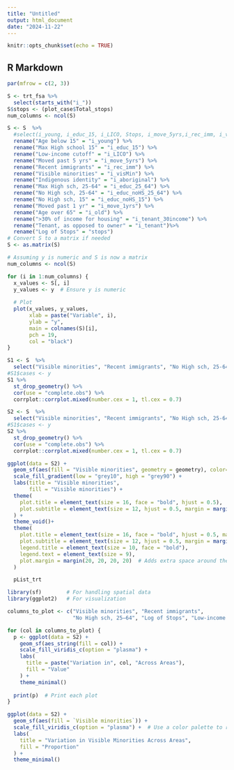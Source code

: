```yaml
---
title: "Untitled"
output: html_document
date: "2024-11-22"
---
```


```r
knitr::opts_chunk$set(echo = TRUE)
```

## R Markdown
```r
par(mfrow = c(2, 3)) 

S <- trt_fsa %>% 
  select(starts_with("i_")) 
S$stops <- (plot_case$Total_stops)
num_columns <- ncol(S)

S <- S  %>% 
  #select(i_young, i_educ_15, i_LICO, Stops, i_move_5yrs,i_rec_imm, i_visMin) %>% 
  rename("Age below 15" = "i_young") %>% 
  rename("Max High school 15" = "i_educ_15") %>%
  rename("Low-income cutoff" = "i_LICO") %>%
  rename("Moved past 5 yrs" = "i_move_5yrs") %>%
  rename("Recent immigrants" = "i_rec_imm") %>%
  rename("Visible minorities" = "i_visMin") %>%
  rename("Indigenous identity" = "i_aboriginal") %>%
  rename("Max High sch, 25-64" = "i_educ_25_64") %>%
  rename("No High sch, 25-64" = "i_educ_noHS_25_64") %>%
  rename("No High sch, 15" = "i_educ_noHS_15") %>%
  rename("Moved past 1 yr" = "i_move_1yrs") %>%
  rename("Age over 65" = "i_old") %>%
  rename(">30% of income for housing" = "i_tenant_30income") %>%
  rename("Tenant, as opposed to owner" = "i_tenant")%>%
  rename("Log of Stops" = "stops")
# Convert S to a matrix if needed
S <- as.matrix(S)

# Assuming y is numeric and S is now a matrix
num_columns <- ncol(S)

for (i in 1:num_columns) {
  x_values <- S[, i]
  y_values <- y  # Ensure y is numeric
  
  # Plot
  plot(x_values, y_values,
       xlab = paste("Variable", i),
       ylab = "y",
       main = colnames(S)[i],
       pch = 19,
       col = "black")
}

```

```r
S1 <- S  %>% 
  select("Visible minorities", "Recent immigrants", "No High sch, 25-64", "Log of Stops", "Age over 65","Low-income cutoff") 
#S1$cases <- y
S1 %>% 
  st_drop_geometry() %>% 
  cor(use = "complete.obs") %>% 
  corrplot::corrplot.mixed(number.cex = 1, tl.cex = 0.7)

S2 <- S  %>% 
  select("Visible minorities", "Recent immigrants", "No High sch, 25-64", "Log of Stops", "Low-income cutoff") 
#S1$cases <- y
S2 %>% 
  st_drop_geometry() %>% 
  cor(use = "complete.obs") %>% 
  corrplot::corrplot.mixed(number.cex = 1, tl.cex = 0.7)
```

```r
ggplot(data = S2) +
  geom_sf(aes(fill = "Visible minorities", geometry = geometry), color="black")  +
  scale_fill_gradient(low = "grey10", high = "grey90") +
  labs(title = "Visible minorities",
       fill = "Visible minorities") +
  theme(
    plot.title = element_text(size = 16, face = "bold", hjust = 0.5),
    plot.subtitle = element_text(size = 12, hjust = 0.5, margin = margin(b = 10))
  ) +
  theme_void()+
  theme(
    plot.title = element_text(size = 16, face = "bold", hjust = 0.5, margin = margin(t = 10, b = 10)), # Adds top and bottom margin to the title
    plot.subtitle = element_text(size = 12, hjust = 0.5, margin = margin(t = 5, b = 10)),              # Adds margin to the subtitle
    legend.title = element_text(size = 10, face = "bold"),
    legend.text = element_text(size = 9),
    plot.margin = margin(20, 20, 20, 20)  # Adds extra space around the entire plot
  )
```
```r
  pList_trt
```

```r
library(sf)        # For handling spatial data
library(ggplot2)   # For visualization

columns_to_plot <- c("Visible minorities", "Recent immigrants", 
                     "No High sch, 25–64", "Log of Stops", "Low-income cutoff")

for (col in columns_to_plot) {
  p <- ggplot(data = S2) +
    geom_sf(aes_string(fill = col)) +
    scale_fill_viridis_c(option = "plasma") +
    labs(
      title = paste("Variation in", col, "Across Areas"),
      fill = "Value"
    ) +
    theme_minimal()
  
  print(p)  # Print each plot
}

```
```r
ggplot(data = S2) +
  geom_sf(aes(fill = `Visible minorities`)) +
  scale_fill_viridis_c(option = "plasma") +  # Use a color palette to represent variation
  labs(
    title = "Variation in Visible Minorities Across Areas",
    fill = "Proportion"
  ) +
  theme_minimal()

```

